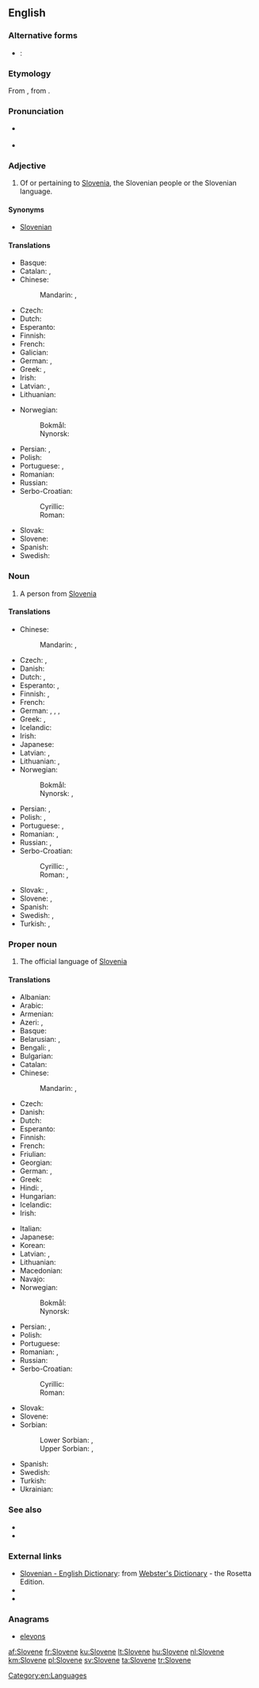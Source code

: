 {{also|slovene}}
==English==

===Alternative forms===
* {{qualifier|abbreviation}}: {{l|en|Sln.}}

===Etymology===
From {{etyl|de|en}}, from {{etyl|sl|en}}.

===Pronunciation===
* {{a|UK}} {{IPA|/ˈsləʊˌviːn/}}
* {{audio|en-us-Slovene.ogg|Audio (US)}}

===Adjective===
{{en-adj|-}}

# Of or pertaining to [[Slovenia]], the Slovenian people or the Slovenian language.

====Synonyms====
* [[Slovenian]]

====Translations====
{{trans-top|adjective}}
* Basque: {{t|eu|esloveniar}}
* Catalan: {{t+|ca|eslovè|m}}, {{t+|ca|eslovena|f}}
* Chinese:
*: Mandarin: {{t+|cmn|斯洛文尼亞|alt=斯洛文尼亞的|sc=Hani}}, {{t|cmn|斯洛文尼亚|tr=Sīluòwénníyà de|alt=斯洛文尼亚的|sc=Hani}}
* Czech: {{t+|cs|slovinský|m}}
* Dutch: {{t+|nl|Sloveens}}
* Esperanto: {{t+|eo|slovena}}
* Finnish: {{t+|fi|slovenialainen}}
* French: {{t+|fr|slovène|m|f}}
* Galician: {{t+|gl|esloveno|m}}
* German: {{t+|de|slowenisch}}, {{t|de|windisch}}
* Greek: {{t+|el|σλοβενικός|m|tr=slovenikós}}, <!-- non-lemma {t+|el|σλοβενική|f}}, {{t+|el|σλοβενικό|n}} -->
* Irish: {{t|ga|Slóivéanach}}
* Latvian: {{t|lv|slovēņu}}, {{t|lv|slovēnisks}}
* Lithuanian: {{t|lt|sovėniškas|m}}
{{trans-mid}}
* Norwegian:
*: Bokmål: {{t+|nb|slovensk}}
*: Nynorsk: {{t+|nn|slovensk}}
* Persian: {{t|fa|اسلوونیایی|tr=esluveniyâyi|sc=fa-Arab}}, {{t|fa|اسلوونیائی|tr=esluveniyâ'i|sc=fa-Arab}}
* Polish: {{t+|pl|słoweński|m}}
* Portuguese: {{t+|pt|esloveno}}, {{t|pt|eslovênico}}
* Romanian: {{t+|ro|sloven|m}}
* Russian: {{t+|ru|словенский|tr=slovénskij}}
* Serbo-Croatian:
*: Cyrillic: {{t|sh|словеначки|m}}
*: Roman: {{t|sh|slovenački|m}}
* Slovak: {{t|sk|slovinský|m}}
* Slovene: {{t|sl|slovénski|m}}
* Spanish: {{t+|es|esloveno}}
* Swedish: {{t+|sv|slovensk}}
{{trans-bottom}}

===Noun===
{{en-noun}}

# A person from [[Slovenia]]

====Translations====
{{trans-top|a person}}
* Chinese:
*: Mandarin: {{t|cmn|斯洛文尼亞人|sc=Hani}}, {{t|cmn|斯洛文尼亚人|tr=Sīluòwénníyà rén|sc=Hani}}
* Czech: {{t|cs|Slovinec|m}}, {{t+|cs|Slovinka|f}}
* Danish: {{t|da|slovener}}
* Dutch: {{t+|nl|Sloveen|m}}, {{t+|nl|Sloveense|f}}
* Esperanto: {{t|eo|sloveno}}, {{t|eo|slovenino}} {{qualifier|woman}}
* Finnish: {{t+|fi|sloveeni}}, {{t+|fi|slovenialainen}}
* French: {{t+|fr|Slovène|m|f}}
* German: {{t+|de|Slowene|m}}, {{t+|de|Slowenin|f}}, {{t|de|Windischer|m}}, {{t|de|Windische|f}}
* Greek: {{t|el|Σλοβένος|m|tr=Slovénos|sc=Grek}}, {{t|el|Σλοβένα|f|tr=Slovéna|sc=Grek}}
* Icelandic: {{t|is|Slóveni|m}}
* Irish: {{t|ga|Slóivéanach|m}}
* Japanese: {{t|ja|スロベニア人|tr=Surobenia-jin|sc=Jpan}}
* Latvian: {{t|lv|slovēnis|m}}, {{t|lv|slovēniete|f}}
* Lithuanian: {{t+|lt|slovėnas|m}}, {{t+|lt|slovėnė|f}}
* Norwegian:
*: Bokmål: {{t|nb|slovener|m}}
*: Nynorsk: {{t+|nn|sloven|m}}, {{t+|nn|slovenar|m}}
{{trans-mid}}
* Persian: {{t|fa|اسلوونیایی|tr=esluveniyâyi|sc=fa-Arab}}, {{t|fa|اسلوونیائی|tr=esluveniyâ'i|sc=fa-Arab}}
* Polish: {{t+|pl|Słoweniec|m}}, {{t+|pl|Słowenka|f}}
* Portuguese: {{t+|pt|esloveno|m}}, {{t|pt|eslovena|f}}
* Romanian: {{t+|ro|sloven|m}}, {{t+|ro|slovenă|f}}
* Russian: {{t+|ru|словенец|m|tr=slovénec}}, {{t+|ru|словенка|f|tr=slovénka}}
* Serbo-Croatian:
*: Cyrillic: {{t|sh|Словенац|m}}, {{t|sh|Словенка|f}}
*: Roman: {{t|sh|Slovenac|m}}, {{t|sh|Slovenka|f}}
* Slovak: {{t|sk|Slovinec|m}}, {{t|sk|Slovinka|f}}
* Slovene: {{t|sl|Slovénec|m}}, {{t|sl|Slovénka|f}}
* Spanish: {{t+|es|esloveno|m}}
* Swedish: {{t+|sv|sloven|m}}, {{t+|sv|slovenska|f}}
* Turkish: {{t+|tr|Sloven}}, {{t+|tr|Slovenyalı}}
{{trans-bottom}}

===Proper noun===
{{wikipedia}}
{{en-proper noun}}

# The official language of [[Slovenia]]

====Translations====
{{trans-top|the language}}
* Albanian: {{t|sq|slloven}}
* Arabic: {{t+|ar|سلوفينية|f|tr=slofiníyya|sc=Arab}}
* Armenian: {{t|hy|սլովեներեն|tr=sloveneren|sc=Armn}}
* Azeri: {{t|az|sloven}}, {{t|az|sloven dili}}
* Basque: {{t+|eu|esloveniera}}
* Belarusian:  {{t|be|славе́нская мо́ва|f|sc=Cyrl}}, {{t|be|славе́нская|f|sc=Cyrl}}
* Bengali: {{t|bn|স্লোভেনীয় ভাষা|tr=slobheniẏa bhasha|sc=Beng}}, {{t|bn|স্লোভেনীয়|tr=slobheniẏa|sc=Beng}}
* Bulgarian: {{t|bg|словенски|m|tr=slovénski|sc=Cyrl}}
* Catalan: {{t+|ca|eslovè|m}}
* Chinese:
*: Mandarin: {{t|cmn|斯洛文尼亞語|sc=Hani}}, {{t+|cmn|斯洛文尼亚语|tr=Sīluòwénníyàyǔ|sc=Hani}}
* Czech: {{t+|cs|slovinština|f}}
* Danish: {{t|da|slovensk}}
* Dutch: {{t+|nl|Sloveens|n}}
* Esperanto: {{t+|eo|slovena}}
* Finnish: {{t+|fi|sloveeni}}
* French: {{t+|fr|slovène|m}}
* Friulian: {{t|fur|sloven}}
* Georgian: {{t|ka|სლოვენური|tr=slovenuri|sc=Geor}}
* German: {{t+|de|Slowenisch|n}}, {{t|de|Windisch|n}}
* Greek: {{t+|el|σλοβενικά|n-p|tr=sloveniká}}
* Hindi: {{t+|hi|स्लोवेनियन|tr=sloveniyan|sc=Deva}}, {{t|hi|स्लोवेनियाई|f|tr=sloveniyā'ī|sc=Deva}}
* Hungarian: {{t+|hu|szlovén}}
* Icelandic: {{t+|is|slóvenska|f}}
* Irish: {{t|ga|Slóivéinis|f}}
{{trans-mid}}
* Italian: {{t+|it|sloveno|m}}
* Japanese: {{t+|ja|スロベニア語|tr=Surobenia-go|sc=Jpan}}
* Korean: {{t+|ko|슬로베니아어|tr=Seullobenia-eo|sc=Kore}}
* Latvian: {{t|lv|slovēņu}}, {{t|lv|slovēņu valoda|f}}
* Lithuanian: {{t|lt|slovėniškas}}
* Macedonian: {{t|mk|словенечки|m|tr=slovénečki|sc=Cyrl}}
* Navajo: {{t|nv|Słobíín bizaad}}
* Norwegian:
*: Bokmål: {{t+|nb|slovensk|m}}
*: Nynorsk: {{t+|nn|slovensk|m}}
* Persian: {{t|fa|اسلوونیایی|tr=esluveniyâyi|sc=fa-Arab}}, {{t|fa|اسلوونیائی|tr=esluveniyâ'i|sc=fa-Arab}}
* Polish: {{t+|pl|słoweński}}
* Portuguese: {{t+|pt|esloveno|m}}
* Romanian: {{t+|ro|slovenă|f}}, {{t|ro|limba slovenă|f}}
* Russian: {{t+|ru|словенский|m|tr=slovénskij|sc=Cyrl}}
* Serbo-Croatian:
*: Cyrillic: {{t|sh|словеначки|m}}
*: Roman: {{t|sh|slovenački|m}}
* Slovak: {{t|sk|slovinčina|f}}
* Slovene: {{t|sl|slovénščina|f}}
* Sorbian:
*: Lower Sorbian: {{t|dsb|słowjeńska rěč}}, {{t|dsb|słowjeńšćina}}
*: Upper Sorbian: {{t|hsb|słowjenska rěč}}, {{t+|hsb|słowjenšćina}}
* Spanish: {{t+|es|esloveno|m}}
* Swedish: {{t+|sv|slovenska}}
* Turkish: {{t+|tr|Slovence}}
* Ukrainian: {{t+|uk|словенська|f|tr=slovéns'ka|sc=Cyrl}}
{{trans-bottom}}

===See also===
* {{langcat}}
* {{langlist}}

===External links===
* [http://www.websters-online-dictionary.org/definition/Slovene-english/ Slovenian - English Dictionary]: from [http://www.websters-online-dictionary.org/ Webster's Dictionary] - the Rosetta Edition.
* {{ISO 639|3code=slv|1code=sl}}
* {{ethnologue|code=slv}}

===Anagrams===
* [[elevons#English|elevons]]

[[Category:en:Languages]]

[[af:Slovene]]
[[fr:Slovene]]
[[ku:Slovene]]
[[lt:Slovene]]
[[hu:Slovene]]
[[nl:Slovene]]
[[km:Slovene]]
[[pl:Slovene]]
[[sv:Slovene]]
[[ta:Slovene]]
[[tr:Slovene]]